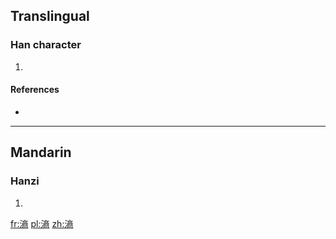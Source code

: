 ==Translingual==

===Han character===
{{Han char|rn=85|rad=水|as=11|sn=14|four=|canj=EYCB,XEYCB}}

# {{defn|Han|sort=水11}}

====References====
* {{Han ref|kx=0644.020|dkj=18083|dj=1051.150|hdz=31729.010|uh=6EF3|ud=28403}}

----

==Mandarin==

===Hanzi===
{{cmn-hanzi|pin=[[shāng]] ([[shang1]]), [[xǔ]] ([[xu3]])|wg=shang<sup>1</sup>, hsü<sup>3</sup>}}

# {{defn|lang=cmn|sort=水11}}

[[fr:滳]]
[[pl:滳]]
[[zh:滳]]